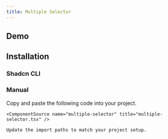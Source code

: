 ```yaml
---
title: Multiple Selector
---
```


## Demo

<ComponentPreview name="multiple-selector-demo" />

## Installation

### Shadcn CLI

<ComponentInstall command="npx shadcn@latest add https://laviecn.vercel.app/r/multiple-selector.json" />

### Manual

<Steps>
  <Step>
    Copy and paste the following code into your project.

    <ComponentSource name="multiple-selector" title="multiple-selector.tsx" />

  </Step>
  <Step>

    Update the import paths to match your project setup.

  </Step>
</Steps>
